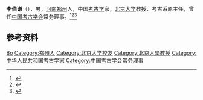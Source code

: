'''李伯谦'''（{{bd|1937年|}}），男，[[河南|河南]][[郑州|郑州]]人，中国[[考古学|考古学]]家，[[北京大学|北京大学]]教授、考古系原主任，曾任[[中国考古学会|中国考古学会]]常务理事。<ref>{{Cite web|title=学人小传：李伯谦|url=http://scho.cssn.cn/kgx/kgsb/201702/t20170208_3406260.shtml|accessdate=2021-01-28|work=中国社会科学网|archive-date=2021-02-02|archive-url=https://web.archive.org/web/20210202212252/http://scho.cssn.cn/kgx/kgsb/201702/t20170208_3406260.shtml|dead-url=no}}</ref><ref>{{Cite web|title=李伯谦|url=https://archaeology.pku.edu.cn/info/1191/1554.htm|accessdate=2021-01-28|work=北京大学考古文博学院|archive-date=2021-02-03|archive-url=https://web.archive.org/web/20210203140924/https://archaeology.pku.edu.cn/info/1191/1554.htm|dead-url=no}}</ref><ref>{{Cite web|title=李伯谦：煌煌巨著背后的田野情怀|url=https://news.pku.edu.cn/bdrw/9b2c7585142341a5b6964dcc75200c45.htm|accessdate=2021-01-28|work=北京大学新闻网|archive-date=2021-02-03|archive-url=https://web.archive.org/web/20210203014644/https://news.pku.edu.cn/bdrw/9b2c7585142341a5b6964dcc75200c45.htm|dead-url=no}}</ref>

== 参考资料 ==
{{reflist}}

{{Navboxes
| title  = 李伯谦在[[中国考古学会|中国考古学会]]的职务
| list1  =
{{中国考古学会第四届理事会}}
{{中国考古学会第五届理事会}}
}}

{{Authority control}}
{{DEFAULTSORT:Li李}}
[[Category:李姓|Bo]]
[[Category:郑州人|Category:郑州人]]
[[Category:北京大学校友|Category:北京大学校友]]
[[Category:北京大學教授|Category:北京大學教授]]
[[Category:中华人民共和国考古学家|Category:中华人民共和国考古学家]]
[[Category:中国考古学会常务理事|Category:中国考古学会常务理事]]

{{中国人物小作品}}